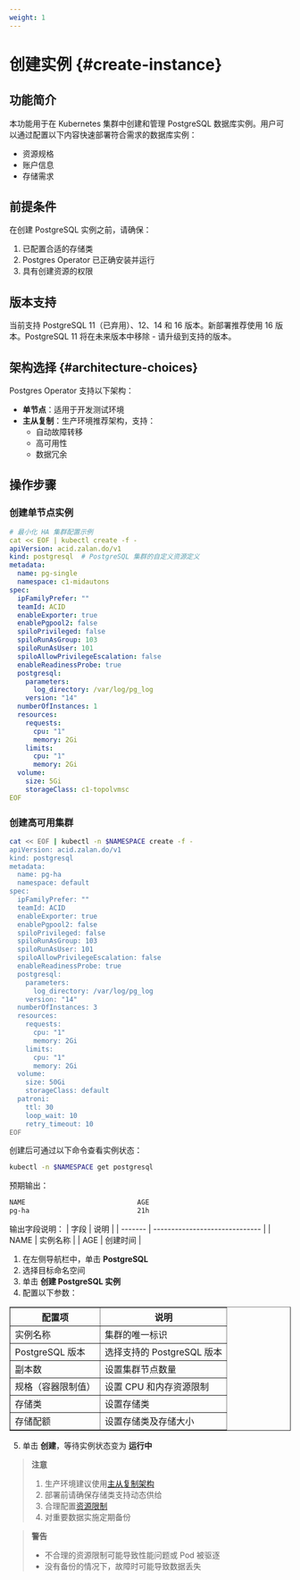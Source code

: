 ```yaml
---
weight: 1
---
```


# 创建实例 {#create-instance}

## 功能简介
本功能用于在 Kubernetes 集群中创建和管理 PostgreSQL 数据库实例。用户可以通过配置以下内容快速部署符合需求的数据库实例：

- 资源规格
- 账户信息
- 存储需求

## 前提条件
在创建 PostgreSQL 实例之前，请确保：
1. 已配置合适的存储类
2. Postgres Operator 已正确安装并运行
3. 具有创建资源的权限

## 版本支持
当前支持 PostgreSQL 11（已弃用）、12、14 和 16 版本。新部署推荐使用 16 版本。PostgreSQL 11 将在未来版本中移除 - 请升级到支持的版本。

## 架构选择 {#architecture-choices}
Postgres Operator 支持以下架构：

- **单节点**：适用于开发测试环境
- **主从复制**：生产环境推荐架构，支持：
  - 自动故障转移
  - 高可用性
  - 数据冗余

## 操作步骤
<Tabs>
<Tab label="CLI">

### 创建单节点实例
```yaml
# 最小化 HA 集群配置示例
cat << EOF | kubectl create -f -
apiVersion: acid.zalan.do/v1
kind: postgresql  # PostgreSQL 集群的自定义资源定义
metadata:
  name: pg-single
  namespace: c1-midautons
spec:
  ipFamilyPrefer: ""
  teamId: ACID
  enableExporter: true
  enablePgpool2: false
  spiloPrivileged: false
  spiloRunAsGroup: 103
  spiloRunAsUser: 101
  spiloAllowPrivilegeEscalation: false
  enableReadinessProbe: true
  postgresql:
    parameters:
      log_directory: /var/log/pg_log
    version: "14"
  numberOfInstances: 1
  resources:
    requests:
      cpu: "1"
      memory: 2Gi
    limits:
      cpu: "1"
      memory: 2Gi
  volume:
    size: 5Gi
    storageClass: c1-topolvmsc
EOF
```

### 创建高可用集群
```bash
cat << EOF | kubectl -n $NAMESPACE create -f -
apiVersion: acid.zalan.do/v1
kind: postgresql
metadata:
  name: pg-ha
  namespace: default
spec:
  ipFamilyPrefer: ""
  teamId: ACID
  enableExporter: true
  enablePgpool2: false
  spiloPrivileged: false
  spiloRunAsGroup: 103
  spiloRunAsUser: 101
  spiloAllowPrivilegeEscalation: false
  enableReadinessProbe: true
  postgresql:
    parameters:
      log_directory: /var/log/pg_log
    version: "14"
  numberOfInstances: 3
  resources:
    requests:
      cpu: "1"
      memory: 2Gi
    limits:
      cpu: "1"
      memory: 2Gi
  volume:
    size: 50Gi
    storageClass: default
  patroni:
    ttl: 30
    loop_wait: 10
    retry_timeout: 10
EOF
```

创建后可通过以下命令查看实例状态：
```bash
kubectl -n $NAMESPACE get postgresql
```

预期输出：
```bash
NAME                            AGE
pg-ha                           21h
```

输出字段说明：
| 字段   | 说明                     |
| ------- | ------------------------------ |
| NAME    | 实例名称                  |
| AGE     | 创建时间            |

</Tab>

<Tab label="Web Console">

1. 在左侧导航栏中，单击 **PostgreSQL**
2. 选择目标命名空间
3. 单击 **创建 PostgreSQL 实例**
4. 配置以下参数：

<table border="">
  <tr>
    <th>配置项</th>
    <th>说明</th>
  </tr>
  <tr>
    <td>实例名称</td>
    <td>集群的唯一标识</td>
  </tr>
  <tr>
    <td>PostgreSQL 版本</td>
    <td>选择支持的 PostgreSQL 版本</td>
  </tr>
  <tr>
    <td>副本数</td>
    <td>设置集群节点数量</td>
  </tr>
  <tr>
    <td>规格（容器限制值）</td>
    <td>设置 CPU 和内存资源限制</td>
  </tr>
  <tr>
    <td>存储类</td>
    <td>设置存储类</td>
  </tr>
  <tr>
    <td>存储配额</td>
    <td>设置存储类及存储大小</td>
  </tr>
</table>

5. 单击 **创建**，等待实例状态变为 **运行中**

</Tab>
</Tabs>

> **注意**
> 
> 1. 生产环境建议使用[主从复制架构](#architecture-choices)
> 2. 部署前请确保存储类支持动态供给
> 3. 合理配置[资源限制](https://kubernetes.io/docs/concepts/configuration/manage-resources-containers/)
> 4. 对重要数据实施定期备份

> **警告**
> 
> - 不合理的资源限制可能导致性能问题或 Pod 被驱逐
> - 没有备份的情况下，故障时可能导致数据丢失
